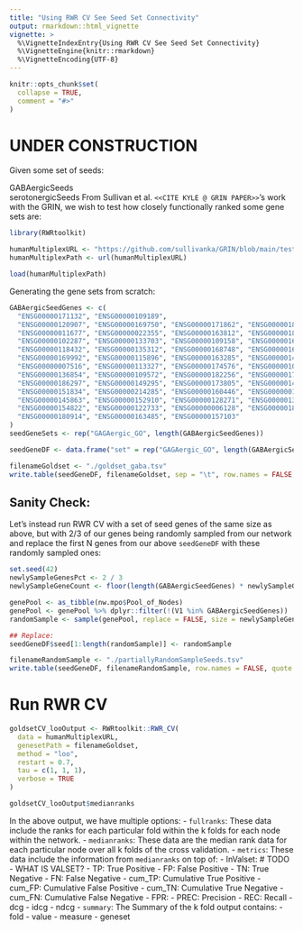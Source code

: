 ```yaml
---
title: "Using RWR CV See Seed Set Connectivity"
output: rmarkdown::html_vignette
vignette: >
  %\VignetteIndexEntry{Using RWR CV See Seed Set Connectivity}
  %\VignetteEngine{knitr::rmarkdown}
  %\VignetteEncoding{UTF-8}
---
```


```r
knitr::opts_chunk$set(
  collapse = TRUE,
  comment = "#>"
)
```
# UNDER CONSTRUCTION

Given some set of seeds: 

GABAergicSeeds  
serotonergicSeeds
From Sullivan et al. `<<CITE KYLE @ GRIN PAPER>>`'s work with the GRIN, we wish to test how closely functionally ranked some gene sets are: 


```r
library(RWRtoolkit)

humanMultiplexURL <- "https://github.com/sullivanka/GRIN/blob/main/test/suicide_weighted_Multiplex_0.5Delta.RData?raw=true"
humanMultiplexPath <- url(humanMultiplexURL)

load(humanMultiplexPath)
```


Generating the gene sets from scratch: 
```r
GABAergicSeedGenes <- c(
  "ENSG00000171132", "ENSG00000109189",
  "ENSG00000120907", "ENSG00000169750", "ENSG00000171862", "ENSG00000188822",
  "ENSG00000011677", "ENSG00000022355", "ENSG00000163812", "ENSG00000188603",
  "ENSG00000102287", "ENSG00000133703", "ENSG00000109158", "ENSG00000169760",
  "ENSG00000118432", "ENSG00000135312", "ENSG00000168748", "ENSG00000164129",
  "ENSG00000169992", "ENSG00000115896", "ENSG00000163285", "ENSG00000146242",
  "ENSG00000007516", "ENSG00000113327", "ENSG00000174576", "ENSG00000106462",
  "ENSG00000136854", "ENSG00000109572", "ENSG00000182256", "ENSG00000170759",
  "ENSG00000186297", "ENSG00000149295", "ENSG00000173805", "ENSG00000145864",
  "ENSG00000151834", "ENSG00000214285", "ENSG00000160446", "ENSG00000010322",
  "ENSG00000145863", "ENSG00000152910", "ENSG00000128271", "ENSG00000139182",
  "ENSG00000154822", "ENSG00000122733", "ENSG00000006128", "ENSG00000185666",
  "ENSG00000180914", "ENSG00000163485", "ENSG00000157103"
)
seedGeneSets <- rep("GAGAergic_GO", length(GABAergicSeedGenes))

seedGeneDF <- data.frame("set" = rep("GAGAergic_GO", length(GABAergicSeedGenes)), "seed" = GABAergicSeedGenes)

filenameGoldset <- "./goldset_gaba.tsv"
write.table(seedGeneDF, filenameGoldset, sep = "\t", row.names = FALSE, quote = FALSE)
```

## Sanity Check: 
Let's instead run RWR CV with a set of seed genes of the same size as above, but with 2/3 of our genes being randomly sampled from our network and replace the first N genes from our above `seedGeneDF` with these randomly sampled ones: 

```r
set.seed(42)
newlySampleGenesPct <- 2 / 3
newlySampleGeneCount <- floor(length(GABAergicSeedGenes) * newlySampleGenesPct)

genePool <- as_tibble(nw.mpo$Pool_of_Nodes)
genePool <- genePool %>% dplyr::filter(!(V1 %in% GABAergicSeedGenes))
randomSample <- sample(genePool, replace = FALSE, size = newlySampleGeneCount)

## Replace:
seedGeneDF$seed[1:length(randomSample)] <- randomSample

filenameRandomSample <- "./partiallyRandomSampleSeeds.tsv"
write.table(seedGeneDF, filenameRandomSample, row.names = FALSE, quote = FALSE)
```

# Run RWR CV 
```r
goldsetCV_looOutput <- RWRtoolkit::RWR_CV(
  data = humanMultiplexURL,
  genesetPath = filenameGoldset,
  method = "loo",
  restart = 0.7,
  tau = c(1, 1, 1),
  verbose = TRUE
)

goldsetCV_looOutput$medianranks
```
In the above output, we have multiple options:
- `fullranks`:  These data include the ranks for each particular fold within the k folds for each node within the network. 
- `medianranks`: These data are the median rank data for each particular node over all k folds of the cross validation. 
- `metrics`: These data include the information from `medianranks` on top of: 
  - InValset:  # TODO - WHAT IS VALSET? 
  - TP: True Positive
  - FP: False Positive
  - TN: True Negative
  - FN: False Negative
  - cum_TP: Cumulative True Positive
  - cum_FP: Cumulative False Positive
  - cum_TN: Cumulative True Negative
  - cum_FN: Cumulative False Negative
  - FPR: 
  - PREC: Precision
  - REC: Recall
  - dcg
  - idcg
  - ndcg
- `summary`: The Summary of the k fold output contains: 
  - fold
  - value
  - measure
  - geneset


